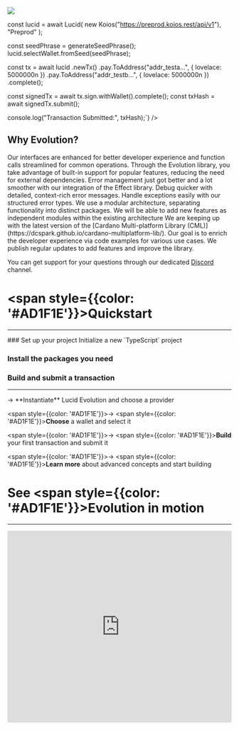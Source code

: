 
<div style={{ marginBottom: "10rem" }}></div>

![](/lucid-evolution-al-red.png)

<div className="fade-in">
  <Hero
    title="Lucid Evolution"
    subtitle="A highly scalable transaction building framework for Cardano"
    ctaText="Start here"
    ctaLink="/install"
    ctaText2="Learn more"
    ctaLink2="/documentation/core-concepts/instantiate-evolution"
  />
</div>

<div style={{ marginBottom: "17rem" }}></div>

<Bleed full>
  <ResponsiveContainer>
    <AnimatedCode 
      style={{ 
        maxWidth: '100%', 
        overflowX: 'auto', 
        border: '1px solid #8b0000',
        borderRadius: '8px',
        boxShadow: '0 20px 40px rgba(0,0,0,0.1)',
        marginBottom: '2rem'  
      }} 
      code={`import { Lucid, Koios, generateSeedPhrase } from "@lucid-evolution/lucid";
 
const lucid = await Lucid(
  new Koios("https://preprod.koios.rest/api/v1"),
  "Preprod"
);
 
const seedPhrase = generateSeedPhrase();
lucid.selectWallet.fromSeed(seedPhrase);
 
const tx = await lucid
  .newTx()
  .pay.ToAddress("addr_testa...", { lovelace: 5000000n })
  .pay.ToAddress("addr_testb...", { lovelace: 5000000n })
  .complete();
 
const signedTx = await tx.sign.withWallet().complete();
const txHash = await signedTx.submit();
 
console.log("Transaction Submitted:", txHash);`}
/>

<div>
<h2 style={{ fontSize: '1.8rem', marginBottom: '1rem', color: 'white' }}>
Why <span style={{ color: '#8b0000' }}>Evolution</span>?
</h2>

<FAQBox title="Improved APIs">
  Our interfaces are enhanced for better developer experience and function calls
  streamlined for common operations. Through the Evolution library, you take
  advantage of built-in support for popular features, reducing the need for
  external dependencies.
</FAQBox>

<FAQBox title="Enhanced Error Handling">
  Error management just got better and a lot smoother with our integration of
  the Effect library. Debug quicker with detailed, context-rich error messages.
  Handle exceptions easily with our structured error types.
</FAQBox>

<FAQBox title="Refined Structure">
  We use a modular architecture, separating functionality into distinct packages. We will be able to add new features as independent modules within the existing architecture
</FAQBox>

<FAQBox title="Latest CML">
  We are keeping up with the latest version of the [Cardano Multi-platform Library (CML)](https://dcspark.github.io/cardano-multiplatform-lib/).
</FAQBox>

<FAQBox title="Developer-Centric">
  Our goal is to enrich the developer experience via code examples for various use cases. We publish regular updates to add features and improve the library. 
  
  You can get support for your questions through our dedicated [Discord](https://discord.gg/s89P9gpEff) channel.
</FAQBox>

  </div>
</ResponsiveContainer>

</Bleed>

<div style={{ marginBottom: "6rem" }}></div>

# <span style={{color: '#AD1F1E'}}>Quickstart</span>

---

<Steps>
### Set up your project
Initialize a new `TypeScript` project

### Install the packages you need

<Cards>
  <Cards.Card title="Lucid Evolution packages" href="/install" />
</Cards>

### Build and submit a transaction

---

<Steps>
<span style={{color: '#AD1F1E'}}>→</span> <span style={{color: '#AD1F1E'}}>**Instantiate**</span> Lucid Evolution and choose a provider
<Cards>
  <Cards.Card
    title = "Core Concept 1: Instantiation"
    href = "/documentation/core-concepts/instantiate-evolution"
  />
</Cards>

<span style={{color: '#AD1F1E'}}>→</span>  <span style={{color: '#AD1F1E'}}>**Choose**</span> a wallet and select it

<Cards>
  <Cards.Card
    title="Core Concept 2: Choose wallet"
    href="/documentation/core-concepts/wallet-management"
  />
</Cards>

<span style={{color: '#AD1F1E'}}>→</span>  <span style={{color: '#AD1F1E'}}>**Build**</span> your first transaction and submit it

<Cards>
  <Cards.Card
    title="Core Concept 3: Your first transaction"
    href="/documentation/core-concepts/first-transaction"
  />
</Cards>

<span style={{color: '#AD1F1E'}}>→</span> <span style={{color: '#AD1F1E'}}>**Learn more**</span> about advanced concepts and start building

<Cards>
  <Cards.Card
    icon = "🥽"
    title = " Deep Dive Series"
    href = "/documentation/deep-dives/pay-methods"
  />
</Cards>
</Steps>
</Steps>

<div style={{ marginBottom: "6rem" }}></div>

# See <span style={{color: '#AD1F1E'}}>Evolution</span> in motion

---

<div align="center">
  <iframe
    width="100%"
    height="430"
    src="https://www.youtube.com/embed/aCV7XzyMUNw"
    title="Lucid Evolution Introduction"
    frameborder="0"
    allow="accelerometer; autoplay; clipboard-write; encrypted-media; gyroscope; picture-in-picture"
    allowfullscreen
  />
</div>
<div style={{ marginBottom: "6rem" }}></div>
# <span style={{color: '#AD1F1E'}}>F.A.Q.</span>

---

<div style={{ marginBottom: "2.5rem" }}></div>

<FAQBox title="What is Lucid Evolution?">
  Lucid Evolution is an off-chain framework library for Cardano, designed to
  facilitate developers needs and the development of decentralized applications.
  It includes various packages such as utilities for signing data, Plutus
  integration, and wallet management, all built using TypeScript to ensure type
  safety and a better developer experience
</FAQBox>

<FAQBox title="How does Lucid Evolution ensure compatibility with Cardano's evolving scene?">
  The library is actively maintained to ensure compatibility in all areas, just
  like with Chang Hardfork. We have been involved in updating our fee models,
  and functionalities to support upcoming changes.
</FAQBox>

<FAQBox title="Can I contribute to the development?">
  Yes, of course! Contributions to Lucid Evolution are welcome. You have an
  idea? You can submit issues, feature requests, or pull requests on our GitHub
  repository to help improve the library and its documentation
</FAQBox>

<FAQBox title="How can I get help?">
  You can join the Anastasia Labs [Discord
  channel](https://discord.gg/s89P9gpEff) to get help from the community and
  our team. We also have a dedicated channel for Lucid Evolution where you can
  ask questions, share your ideas, and get help with your projects
</FAQBox>

  title,
  subtitle,
  ctaText,
  ctaLink,
  ctaText2,
  ctaLink2,
}) {
  const [isHovered1, setIsHovered1] = useState(false);
  const [isHovered2, setIsHovered2] = useState(false);
  const [displayText, setDisplayText] = useState("");
  const [isTyping, setIsTyping] = useState(true);
  const [showCursor, setShowCursor] = useState(true);
  const [textColor, setTextColor] = useState("gray");

const fullText = "Evolution";
const partialText = "Evolu";

useEffect(() => {
let isMounted = true;

    const animateText = async () => {
      for (let i = 0; i <= partialText.length; i++) {
        if (!isMounted) break;
        setDisplayText(partialText.slice(0, i));
        await new Promise((resolve) => setTimeout(resolve, 100));
      }

      await new Promise((resolve) => setTimeout(resolve, 500));

      for (let i = partialText.length; i >= 0; i--) {
        if (!isMounted) break;
        setDisplayText(partialText.slice(0, i));
        await new Promise((resolve) => setTimeout(resolve, 50));
      }

      setTextColor("#8b0000");

      for (let i = 0; i <= fullText.length; i++) {
        if (!isMounted) break;
        setDisplayText(fullText.slice(0, i));
        await new Promise((resolve) => setTimeout(resolve, 100));
      }

      setIsTyping(false);

      await new Promise((resolve) => setTimeout(resolve, 7000));

      setTextColor("gray");
      setDisplayText("");
      setIsTyping(true);

      if (isMounted) {
        animateText();
      }
    };

    animateText();

    const cursorInterval = setInterval(() => {
      if (isMounted) setShowCursor((prev) => !prev);
    }, 530);

    return () => {
      isMounted = false;
      clearInterval(cursorInterval);
    };

}, []);

const buttonStyle = (isHovered, isPrimary) => ({
padding: "0.6rem 1.2rem",
backgroundColor: isPrimary
? isHovered
? "#a50000"
: "#8b0000"
: "transparent",
color: isPrimary ? "white" : "#8b0000",
textDecoration: "none",
borderRadius: "6px",
transition: "all 0.3s ease",
border: isPrimary ? "none" : "2px solid #8b0000",
boxShadow: isHovered
? "0 4px 6px rgba(0, 0, 0, 0.1)"
: "0 2px 4px rgba(0, 0, 0, 0.05)",
transform: isHovered ? "translateY(-1px)" : "translateY(0)",
fontWeight: "600",
fontSize: "0.8rem",
letterSpacing: "0.5px",
display: "inline-flex",
alignItems: "center",
justifyContent: "center",
textAlign: "center",
margin: "0 0.5rem",
fontFamily:
"'Inter', -apple-system, BlinkMacSystemFont, 'Segoe UI', Roboto, sans-serif",
textTransform: "uppercase",
minWidth: "10px",
gap: "8px",
});

const [firstPart, secondPart] = title.split(" ");

return (

<div style={{ textAlign: "center" }}>
  <h1
    style={{
      fontSize: "3rem",
      marginBottom: "1rem",
      fontWeight: "bold",
      color: "white",
    }}
  >
    {firstPart}{" "}
    <span
      style={{
        color: textColor,
        transition: "color 0.5s ease-in-out",
        position: "relative",
      }}
    >
      {displayText}
      <span
        style={{
          position: "absolute",
          right: "-0.1em",
          borderRight:
            showCursor && isTyping ? `2px solid ${textColor}` : "none",
          animation: "blink 0.7s infinite",
        }}
      ></span>
    </span>
  </h1>
  <p
    style={{
      fontSize: "1.2rem",
      marginBottom: "2rem",
      color: "#666666",
      maxWidth: "600px",
      margin: "0 auto 2rem",
    }}
  >
    {subtitle}
  </p>
  <div style={{ display: "flex", justifyContent: "center" }}>
    <a
      href={ctaLink}
      style={buttonStyle(isHovered1, true)}
      onMouseEnter={() => setIsHovered1(true)}
      onMouseLeave={() => setIsHovered1(false)}
    >
      <span style={{ fontSize: "1em" }}>&#x21b3;</span> {/* Arrow (Unicode) */}
      {ctaText}
    </a>
    <a
      href={ctaLink2}
      style={buttonStyle(isHovered2, false)}
      onMouseEnter={() => setIsHovered2(true)}
      onMouseLeave={() => setIsHovered2(false)}
    >
      {ctaText2}
      <span style={{ fontSize: "1em" }}>📖</span> {/* book (Unicode) */}
    </a>
  </div>
</div>
); }

  const [isMobile, setIsMobile] = useState(false);

useEffect(() => {
const checkMobile = () => {
setIsMobile(window.innerWidth <= 768);
};
checkMobile();
window.addEventListener('resize', checkMobile);
return () => window.removeEventListener('resize', checkMobile);
}, []);

return (

<div
  style={{
    backgroundColor: "rgba(220, 38, 38, 0.05)",
    borderRadius: "8px",
    padding: isMobile ? "1rem" : "1.5rem",
  }}
>
  <h3
    style={{
      fontSize: isMobile ? "1.2rem" : "1.4rem",
      marginBottom: "1rem",
      color: "#dc2626",
    }}
  >
    Key Features
  </h3>
  <ul
    style={{
      listStyleType: "none",
      padding: 0,
      margin: 0,
    }}
  >
    {features.map((feature, index) => (
      <li
        key={index}
        style={{
          marginBottom: isMobile ? "0.5rem" : "0.75rem",
          display: "flex",
          alignItems: "flex-start",
        }}
      >
        <span
          style={{
            color: "#dc2626",
            marginRight: "0.75rem",
            fontSize: isMobile ? "1rem" : "1.2rem",
            flexShrink: 0,
          }}
        >
          ▹
        </span>
        <span
          style={{
            fontSize: isMobile ? "0.9rem" : "1rem",
            color: "#333",
          }}
        >
          {feature}
        </span>
      </li>
    ))}
  </ul>
</div>
); }

 const grayKeywords = ["import", "from", "const", "await", "new", "console"];
 const highlightedKeywords = [
"Lucid",
"pay",
"ToAddress",
"sign",
"newTx",
"withWallet",
"selectWallet",
"fromPrivateKey",
"submit",
"complete",
];

const [isMobile, setIsMobile] = useState(false);
const [displayedCode, setDisplayedCode] = useState("");
const [showCursor, setShowCursor] = useState(true);
const [isCursorBlinking, setIsCursorBlinking] = useState(true);
const [showConfirmation, setShowConfirmation] = useState(false);
const [isSubmitting, setIsSubmitting] = useState(false);
const [isGlowing, setIsGlowing] = useState(false);
const [progress, setProgress] = useState(0);
const [spinnerAngle, setSpinnerAngle] = useState(0);
const [typedCommand, setTypedCommand] = useState("");
const [isCommandFullyTyped, setIsCommandFullyTyped] = useState(false);
const [startColorTransition, setStartColorTransition] = useState(false);

const getRandomTypingDelay = () => Math.random() * 50 + 20;

const lineCount = code.split("\n").length;
const lineHeight = 1.3; // em
const codeHeight = `${lineCount * lineHeight}em`;
const terminalHeight = "120px";
const headerHeight = "40px";
const componentHeight = `calc(${codeHeight} + ${terminalHeight} + ${headerHeight} - 2em)`;

const fastForwardIndex = code.indexOf("signedPaymentTx.");
const fastForwardSection = code.slice(0, fastForwardIndex);
const normalTypingSection = code.slice(fastForwardIndex);

useEffect(() => {
const checkMobile = () => {
setIsMobile(window.innerWidth <= 768);
};
checkMobile();
window.addEventListener('resize', checkMobile);
return () => window.removeEventListener('resize', checkMobile);
}, []);

useEffect(() => {
let isMounted = true;

    const animateCode = async () => {
      let currentCode = "";
      for (let i = 0; i < fastForwardSection.length; i++) {
        if (!isMounted) break;
        currentCode += fastForwardSection[i];
        setDisplayedCode(currentCode);
        await new Promise((resolve) => setTimeout(resolve, 5));
      }

      await new Promise((resolve) => setTimeout(resolve, 500));

      for (let i = 0; i < normalTypingSection.length; i++) {
        if (!isMounted) break;
        currentCode += normalTypingSection[i];
        setDisplayedCode(currentCode);
        if (normalTypingSection[i] === "\n") {
          await new Promise((resolve) => setTimeout(resolve, 500));
        } else {
          await new Promise((resolve) =>
            setTimeout(resolve, getRandomTypingDelay()),
          );
        }
      }

      await new Promise((resolve) => setTimeout(resolve, 500));

      const command = "run make_payment.ts";
      for (let i = 0; i < command.length; i++) {
        if (!isMounted) break;
        setTypedCommand((prev) => prev + command[i]);
        await new Promise((resolve) => setTimeout(resolve, 50));
      }

      setIsCommandFullyTyped(true);
      await new Promise((resolve) => setTimeout(resolve, 200));
      setStartColorTransition(true);

      await new Promise((resolve) => setTimeout(resolve, 500));

      setIsSubmitting(true);
      setIsGlowing(true);
      setIsCursorBlinking(false);

      const startTime = Date.now();
      const duration = 3000;
      const animateProgress = () => {
        const elapsedTime = Date.now() - startTime;
        const newProgress = Math.min((elapsedTime / duration) * 100, 100);
        setProgress(newProgress);
        if (newProgress < 100 && isMounted) {
          requestAnimationFrame(animateProgress);
        } else {
          setIsSubmitting(false);
          setIsGlowing(false);
          setShowConfirmation(true);
        }
      };
      animateProgress();

      await new Promise((resolve) => setTimeout(resolve, duration));

      if (isMounted) {
        setShowConfirmation(true);
      }

      await new Promise((resolve) => setTimeout(resolve, 4000));
      if (isMounted) {
        setDisplayedCode("");
        setShowConfirmation(false);
        setProgress(0);
        setTypedCommand("");
        setIsCommandFullyTyped(false);
        setStartColorTransition(false);
        setIsCursorBlinking(true);
      }

      setTimeout(() => {
        if (isMounted) animateCode();
      }, 1000);
    };

    animateCode();

    const cursorInterval = setInterval(() => {
      if (isMounted) setShowCursor((prev) => !prev);
    }, 530);

    return () => {
      isMounted = false;
      clearInterval(cursorInterval);
    };

}, [code, fastForwardSection, normalTypingSection]);

useEffect(() => {
let animationFrameId;
const animateSpinner = () => {
setSpinnerAngle((prevAngle) => (prevAngle + 10) % 360);
animationFrameId = requestAnimationFrame(animateSpinner);
};

    if (isSubmitting) {
      animateSpinner();
    }

    return () => {
      if (animationFrameId) {
        cancelAnimationFrame(animationFrameId);
      }
    };

}, [isSubmitting]);

const allKeywords = [...grayKeywords, ...highlightedKeywords];
const keywordRegex = new RegExp(`\\b(${allKeywords.join("|")})\\b`, "g");

const LoadingSpinner = () => (

<div style={{ display: "inline-block", marginLeft: "10px" }}>
  <div
    style={{
      width: "16px",
      height: "16px",
      border: "2px solid #2d2d2d",
      borderTop: "2px solid #ff6b6b",
      borderRadius: "50%",
      transform: `rotate(${spinnerAngle}deg)`,
    }}
  ></div>
</div>
);

const SuccessIcon = () => (

<svg
  width="16"
  height="16"
  viewBox="0 0 20 20"
  fill="none"
  xmlns="http://www.w3.org/2000/svg"
  style={{ marginRight: "6px" }}
>
  <circle cx="10" cy="10" r="8" stroke="#2ecc71" strokeWidth="2" />
  <path
    d="M6 10L9 13L14 8"
    stroke="#2ecc71"
    strokeWidth="2"
    strokeLinecap="round"
    strokeLinejoin="round"
  />
</svg>
);

return (

 <div
      style={{
        position: "relative",
        height: componentHeight,
        overflow: "hidden",
        borderRadius: "8px",
        fontFamily: 'Consolas, Monaco, "Andale Mono", "Ubuntu Mono", monospace',
        boxShadow: "0 4px 6px rgba(0, 0, 0, 0.1)",
        fontSize: isMobile ? '12px' : '14px',
        ...style,
      }}
    >
{/* IDE-like header with gradient */}
<div
        style={{
          background: "linear-gradient(to right, #2a2a2a, #3a3a3a)",
          padding: "8px 16px",
          height: headerHeight,
          borderTopLeftRadius: "8px",
          borderTopRightRadius: "8px",
          display: "flex",
          alignItems: "center",
          borderBottom: "1px solid #444",
        }}
      >
<span
style={{
            color: "rgba(255, 255, 255, 0.6)",
            fontSize: isMobile ? "12px" : "14px",
            display: "flex",
            alignItems: "center",
            fontWeight: "400",
          }} >
<svg
width="16"
height="16"
viewBox="0 0 24 24"
fill="none"
xmlns="http://www.w3.org/2000/svg"
style={{ marginRight: "8px", opacity: 0.6 }} >
<path
              d="M13 9V3.5L18.5 9M6 2C4.89 2 4 2.89 4 4V20C4 21.11 4.89 22 6 22H18C19.11 22 20 21.11 20 20V8L14 2H6Z"
              fill="currentColor"
            />
</svg>
make_payment.ts
</span>
</div>

      {/* Code content */}
       <div
        style={{
          position: "relative",
          backgroundColor: "#1e1e1e",
          height: `calc(100% - ${headerHeight})`,
          display: "flex",
          flexDirection: "column",
        }}
      >
        <pre
          style={{
            backgroundColor: "transparent",
            height: codeHeight,
            overflow: "auto",
            margin: 0,
            padding: "16px",
            flexGrow: 1,
          }}
        >
          <code
            style={{
              whiteSpace: "pre-wrap",
              wordBreak: "break-all",
              overflowWrap: "break-word",
              display: "block",
              lineHeight: `${lineHeight}em`,
              fontFamily:
                'SFMono-Regular, Menlo, Monaco, Consolas, "Liberation Mono", "Courier New", monospace',
            }}
          >
            {displayedCode.split("\n").map((line, lineIndex) => (
              <div
                key={lineIndex}
                style={{
                  minHeight: "1.3em",
                  display: "flex",
                  flexWrap: "wrap",
                }}
              >
                {line
                  ? line.split(keywordRegex).map((part, partIndex) => {
                      let style = {};
                      if (grayKeywords.includes(part)) {
                        style.color = "gray";
                      } else if (highlightedKeywords.includes(part)) {
                        style.color = "#ff6b6b";
                      }
                      return (
                        <span key={partIndex} style={style}>
                          {part}
                        </span>
                      );
                    })
                  : null}
                {lineIndex === displayedCode.split("\n").length - 1 &&
                  isCursorBlinking && (
                    <span
                      style={{
                        borderLeft: showCursor ? "2px solid #fff" : "none",
                        marginLeft: "2px",
                        animation: "blink 0.7s infinite",
                      }}
                    >
                      &nbsp;
                    </span>
                  )}
              </div>
            ))}
          </code>
        </pre>
        <div
          style={{
            padding: "12px 16px",
            backgroundColor: "#2d2d2d",
            borderBottomLeftRadius: "8px",
            borderBottomRightRadius: "8px",
            fontFamily: 'Consolas, Monaco, "Andale Mono", "Ubuntu Mono", monospace',
            fontSize: isMobile ? "11px" : "14px",
            height: terminalHeight,
            overflowY: "auto",
            display: "flex",
            flexDirection: "column",
            justifyContent: "flex-start",
          }}
        >
          <div
            style={{
              color: "#b3b3b3",
              marginBottom: "8px",
              display: "flex",
              alignItems: "center",
              paddingTop: "6px",
            }}
          >
            <span style={{ color: "#ff6b6b", marginRight: "4px" }}>λ</span>
            <span style={{ color: "rgba(255, 255, 255, 0.4)", marginRight: "8px" }}>{">"}</span>
            {(typedCommand || isCommandFullyTyped) && (
              <span
                style={{
                  transition: "text-shadow 0.3s ease-in-out",
                  textShadow: isGlowing
                    ? "0 0 5px rgba(86, 156, 214, 0.60)"
                    : "none",
                }}
              >
                {isCommandFullyTyped ? (
                  <>
                    <span
                      style={{
                        color: startColorTransition ? "#ff6b6b" : "#b3b3b3",
                        transition: "color 0.5s ease-in-out",
                      }}
                    >
                      run
                    </span>
                    <span style={{ color: "#b3b3b3" }}> make_payment.ts</span>
                  </>
                ) : (
                  <span style={{ color: "#b3b3b3" }}>{typedCommand}</span>
                )}
              </span>
            )}
            {isSubmitting && <LoadingSpinner />}
          </div>
          {showConfirmation && (
            <div style={{ animation: "fadeIn 0.5s ease-in-out" }}>
              <div
                style={{
                  maxWidth: isMobile ? "100%" : "49%",
                  margin: isMobile ? "4px 0" : "0 0px",
                  padding: "8px",
                  borderRadius: "4px",
                  backgroundColor: "rgba(255, 255, 255, 0.05)",
                  color: "#b3b3b3",
                  display: "flex",
                  flexDirection: isMobile ? "column" : "row",
                  alignItems: "flex-start",
                  fontSize: isMobile ? "10px" : "inherit",
                }}
              >
                <span style={{ marginRight: "5px", whiteSpace: "nowrap" }}>
                  Tx Hash:
                </span>
                <span
                  style={{
                    color: "#ff6b6b",
                    background: "rgba(255, 107, 107, 0.1)",
                    padding: "2px 4px",
                    borderRadius: "2px",
                    wordBreak: "break-all",
                  }}
                >
                  your_tx_hash
              </span>
            </div>
            <div
              style={{
                maxWidth: isMobile ? "100%" : "49%",
                margin: "4px 0",
                padding: "8px",
                borderRadius: "4px",
                backgroundColor: "rgba(46, 204, 113, 0.1)",
                display: "flex",
                alignItems: "center",
              }}
            >
              <SuccessIcon />
              <span
                style={{
                  color: "#2ecc71",
                  fontFamily: '"Segoe UI", Tahoma, Geneva, Verdana, sans-serif',
                  fontSize: isMobile ? "11px" : "14px",
                  fontWeight: "600",
                }}
              >
                Transaction submitted successfully!
              </span>
            </div>
          </div>
        )}
      </div>

      {/* Progress bar */}
      {(isSubmitting || progress > 0) && (
        <div
          style={{
            position: "absolute",
            top: 0,
            left: 0,
            right: 0,
            height: "2px",
            background: "linear-gradient(to right, #c0392b, #e74c3c)",
            width: `${progress}%`,
            transition: "width 0.1s linear",
            zIndex: 10,
          }}
        />
      )}
    </div>

  </div>
);

<style jsx global>{`
  .fade-in {
    animation: fadeIn 0.85s ease-in;
  }
  .fade-in-delayed {
    animation: fadeIn 0.85s ease-in 1s;
    opacity: 0;
    animation-fill-mode: forwards;
  }
  @keyframes fadeIn {
    from {
      opacity: 0;
    }
    to {
      opacity: 1;
    }
  }
  @keyframes blink {
    0%,
    100% {
      opacity: 1;
    }
    50% {
      opacity: 0;
    }
  }
`}</style>

}

  const [isMobile, setIsMobile] = useState(false);

useEffect(() => {
const checkMobile = () => {
setIsMobile(window.innerWidth <= 768);
};
checkMobile();
window.addEventListener('resize', checkMobile);
return () => window.removeEventListener('resize', checkMobile);
}, []);

return (

<div
  style={{
    display: "flex",
    flexDirection: isMobile ? "column" : "row",
    justifyContent: "space-between",
    alignItems: isMobile ? "center" : "flex-start",
    gap: isMobile ? "1rem" : "2rem",
  }}
>
  {children.map((child, index) => (
    <div
      key={index}
      style={{
        flex: isMobile ? "1 1 100%" : index === 0 ? "0 0 65%" : "0 0 30%",
        maxWidth: isMobile ? "100%" : index === 0 ? "65%" : "30%",
        marginTop: isMobile ? "1rem" : index === 1 ? "5rem" : "0",
        textAlign: isMobile ? "center" : "left",
      }}
    >
      {child}
    </div>
  ))}
</div>
); }

  const [isMobile, setIsMobile] = useState(false);
  
useEffect(() => {
const checkMobile = () => {
setIsMobile(window.innerWidth <= 768);
};
checkMobile();
window.addEventListener('resize', checkMobile);
return () => window.removeEventListener('resize', checkMobile);
}, []);

return (

<details
  className="last-of-type:mb-0 rounded-lg bg-neutral-50 dark:bg-neutral-800 p-2 mt-4"
  style={{ fontSize: isMobile ? "14px" : "16px" }}
>
  <summary>
    <strong
      className="text-lg"
      style={{ fontSize: isMobile ? "16px" : "18px" }}
    >
      {title}
    </strong>
  </summary>
  <div className="nx-p-2">{children}</div>
</details>
); }
